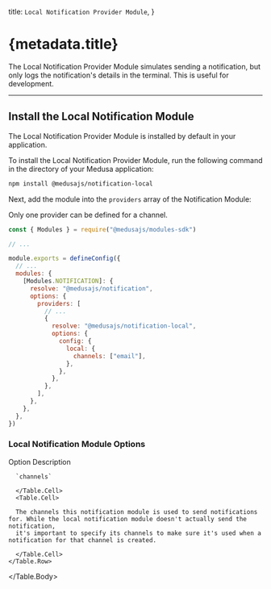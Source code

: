 
  title: `Local Notification Provider Module`,
}

# {metadata.title}

The Local Notification Provider Module simulates sending a notification, but only logs the notification's details in the terminal. This is useful for development.

---

## Install the Local Notification Module

<Note>

The Local Notification Provider Module is installed by default in your application.

</Note>

To install the Local Notification Provider Module, run the following command in the directory of your Medusa application:

```bash npm2yarn
npm install @medusajs/notification-local
```

Next, add the module into the `providers` array of the Notification Module:

<Note>

Only one provider can be defined for a channel.

</Note>

```js title="medusa-config.js"
const { Modules } = require("@medusajs/modules-sdk")

// ...

module.exports = defineConfig({
  // ...
  modules: {
    [Modules.NOTIFICATION]: {
      resolve: "@medusajs/notification",
      options: {
        providers: [
          // ...
          {
            resolve: "@medusajs/notification-local",
            options: {
              config: {
                local: {
                  channels: ["email"],
                },
              },
            },
          },
        ],
      },
    },
  },
})
```

### Local Notification Module Options

<Table>
  <Table.Header>
    <Table.Row>
      <Table.HeaderCell>Option</Table.HeaderCell>
      <Table.HeaderCell>Description</Table.HeaderCell>
    </Table.Row>
  </Table.Header>
  <Table.Body>
    <Table.Row>
      <Table.Cell>
      
      `channels`
      
      </Table.Cell>
      <Table.Cell>
      
      The channels this notification module is used to send notifications for. While the local notification module doesn't actually send the notification,
      it's important to specify its channels to make sure it's used when a notification for that channel is created.
      
      </Table.Cell>
    </Table.Row>
  </Table.Body>
</Table>
